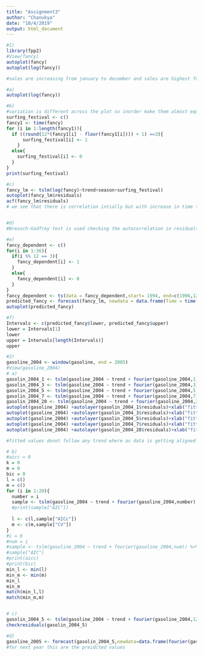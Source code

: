 ```yaml
---
title: "Assignment3"
author: "Chanukya"
date: "10/4/2019"
output: html_document
---
```


```r
#1)
library(fpp2)
#View(fancy)
autoplot(fancy)
autoplot(log(fancy))

#sales are increasing from january to december and sales are highest for month december.

#a) 
autoplot(log(fancy))

#b)
#variation is different across the plot so inorder make them almost equal so that it would fit well into the model.
surfing_festival <- c()
fancy1 <- time(fancy)
for (i in 1:length(fancy1)){
  if ((round(12*(fancy1[i] - floor(fancy1[i]))) + 1) ==3){
      surfing_festival[i] <- 1
    }
  else{
    surfing_festival[i] <- 0
  }
}
print(surfing_festival)

#c)
fancy_lm <- tslm(log(fancy)~trend+season+surfing_festival)
autoplot(fancy_lm$residuals)
acf(fancy_lm$residuals)
# we see that there is correlation intially but with increase in time the correlation is decreasing.


#d)
#Breusch-Godfrey test is used checking the autocorrelation in residuals

#e)
fancy_dependent <- c()
for(i in 1:36){
  if(i %% 12 == 3){
    fancy_dependent[i] <- 1
  }
  else{
    fancy_dependent[i] <- 0
  }
}
fancy_dependent <- ts(data = fancy_dependent,start= 1994, end=c(1996,12), frequency = 12)
predicted_fancy <- forecast(fancy_lm, newdata = data.frame(Time = time(fancy_dependent), surfing_festival = fancy_dependent))
autoplot(predicted_fancy)

#f)
Intervals <- c(predicted_fancy$lower, predicted_fancy$upper)
lower = Intervals[1]
lower
upper = Intervals[length(Intervals)]
upper
```

```r
#2) 
gasoline_2004 <- window(gasoline, end = 2005)
#View(gasoline_2004)
# a)
gasolin_2004_1 <- tslm(gasoline_2004 ~ trend + fourier(gasoline_2004,1))
gasolin_2004_3 <- tslm(gasoline_2004 ~ trend + fourier(gasoline_2004,3))
gasolin_2004_5 <- tslm(gasoline_2004 ~ trend + fourier(gasoline_2004,5))
gasolin_2004_7 <- tslm(gasoline_2004 ~ trend + fourier(gasoline_2004,7))
gasolin_2004_20 <- tslm(gasoline_2004 ~ trend + fourier(gasoline_2004,20))
autoplot(gasoline_2004) +autolayer(gasolin_2004_1$residuals)+xlab("fitted values")+ylab("gasoline_values_1")
autoplot(gasoline_2004) +autolayer(gasolin_2004_3$residuals)+xlab("fitted values")+ylab("gasoline_values_3")
autoplot(gasoline_2004) +autolayer(gasolin_2004_5$residuals)+xlab("fitted values")+ylab("gasoline_values_5")
autoplot(gasoline_2004) +autolayer(gasolin_2004_7$residuals)+xlab("fitted values")+ylab("gasoline_values_7")
autoplot(gasoline_2004) +autolayer(gasolin_2004_20$residuals)+xlab("fitted values")+ylab("gasoline_values_20")

#fitted values donot follow any trend where as data is getting aligned in a  line as value of k  increases

# b)
#aicc = 0
k = 0
m = 0
bic = 0
l = c()
m = c()
for (i in 1:20){
  number = i
  sample <- tslm(gasoline_2004 ~ trend + fourier(gasoline_2004,number)) %>%CV()
  #print(sample["AIC"])
  
  l <- c(l,sample["AICc"])
  m <- c(m,sample["CV"])
}
#i = 6
#num = i
#sample <- tslm(gasoline_2004 ~ trend + fourier(gasoline_2004,num)) %>%CV()
#sample["AIC"]
#print(aicc)
#print(bic)
min_l <- min(l)
min_m <- min(m)
min_l
min_m
match(min_l,l)
match(min_m,m)


# c)
gasolin_2004_5 <- tslm(gasoline_2004 ~ trend + fourier(gasoline_2004,12))
checkresiduals(gasolin_2004_5)

#d)
gasoline_2005 <- forecast(gasolin_2004_5,newdata=data.frame(fourier(gasoline_2004, K = 12, h = 52)))
#for next year this are the preidcted values



```


